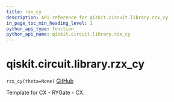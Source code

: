```yaml
---
title: rzx_cy
description: API reference for qiskit.circuit.library.rzx_cy
in_page_toc_min_heading_level: 1
python_api_type: function
python_api_name: qiskit.circuit.library.rzx_cy
---
```


# qiskit.circuit.library.rzx\_cy

<span id="qiskit.circuit.library.rzx_cy" />

`rzx_cy(theta=None)` [GitHub](https://github.com/qiskit/qiskit/tree/stable/0.21/qiskit/circuit/library/templates/rzx/rzx_cy.py "view source code")

Template for CX - RYGate - CX.

